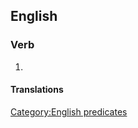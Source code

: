 ==English==

===Verb===
{{head|en|verb|head=to [[work]] someone's [[arse]] [[off]]}}

# {{context|idiomatic}} {{alternative form of|work someone's ass off}}

====Translations====
{{trans-see|to work excessively|work someone's ass off}}

[[Category:English predicates]]